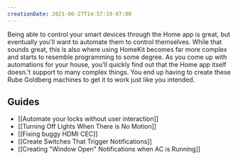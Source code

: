 ```yaml
---
creationDate: 2021-06-27T14:57:19-07:00
---
```


<PostHeader slug="home-automation-workflows" />

Being able to control your smart devices through the Home app is great, but eventually you'll want to automate them to control themselves. While that sounds great, this is also where using HomeKit becomes far more complex and starts to resemble programming to some degree. As you come up with automations for your house, you'll quickly find out that the Home app itself doesn.'t support to many complex things. You end up having to create these Rube Goldberg machines to get it to work just like you intended. 

## Guides

- [[Automate your locks without user interaction]]
- [[Turning Off Lights When There is No Motion]]
- [[Fixing buggy HDMI CEC]]
- [[Create Switches That Trigger Notifications]]
- [[Creating "Window Open" Notifications when AC is Running]]